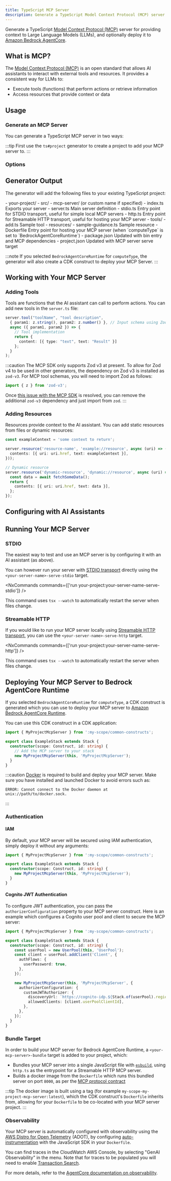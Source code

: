 ```yaml
---
title: TypeScript MCP Server
description: Generate a TypeScript Model Context Protocol (MCP) server for providing context to Large Language Models
---
```



Generate a TypeScript [Model Context Protocol (MCP)](https://modelcontextprotocol.io/) server for providing context to Large Language Models (LLMs), and optionally deploy it to [Amazon Bedrock AgentCore](https://docs.aws.amazon.com/bedrock-agentcore/latest/devguide/).

## What is MCP?

The [Model Context Protocol (MCP)](https://modelcontextprotocol.io/) is an open standard that allows AI assistants to interact with external tools and resources. It provides a consistent way for LLMs to:

- Execute tools (functions) that perform actions or retrieve information
- Access resources that provide context or data

## Usage

### Generate an MCP Server

You can generate a TypeScript MCP server in two ways:

<RunGenerator generator="ts#mcp-server" />

:::tip
First use the <Link path="/guides/typescript-project">`ts#project`</Link> generator to create a project to add your MCP server to.
:::

### Options

<GeneratorParameters generator="ts#mcp-server" />

## Generator Output

The generator will add the following files to your existing TypeScript project:

<FileTree>
  - your-project/
    - src/
      - mcp-server/ (or custom name if specified)
        - index.ts Exports your server
        - server.ts Main server definition
        - stdio.ts Entry point for STDIO transport, useful for simple local MCP servers
        - http.ts Entry point for Streamable HTTP transport, useful for hosting your MCP server
        - tools/
          - add.ts Sample tool
        - resources/
          - sample-guidance.ts Sample resource
        - Dockerfile Entry point for hosting your MCP server (when `computeType` is set to `BedrockAgentCoreRuntime`)
    - package.json Updated with bin entry and MCP dependencies
    - project.json Updated with MCP server serve target
</FileTree>

:::note
If you selected `BedrockAgentCoreRuntime` for `computeType`, the generator will also create a CDK construct to deploy your MCP Server.
:::

## Working with Your MCP Server

### Adding Tools

Tools are functions that the AI assistant can call to perform actions. You can add new tools in the `server.ts` file:

```typescript
server.tool("toolName", "tool description",
  { param1: z.string(), param2: z.number() }, // Input schema using Zod
  async ({ param1, param2 }) => {
    // Tool implementation
    return {
      content: [{ type: "text", text: "Result" }]
    };
  }
);
```

:::caution
The MCP SDK only supports Zod v3 at present. To allow for Zod v4 to be used in other generators, the dependency on Zod v3 is installed as `zod-v3`. For MCP tool schemas, you will need to import Zod as follows:

```ts
import { z } from 'zod-v3';
```

Once [this issue with the MCP SDK](https://github.com/modelcontextprotocol/typescript-sdk/issues/164) is resolved, you can remove the additional `zod-v3` dependency and just import from `zod`.
:::

### Adding Resources

Resources provide context to the AI assistant. You can add static resources from files or dynamic resources:

```typescript
const exampleContext = 'some context to return';

server.resource('resource-name', 'example://resource', async (uri) => ({
  contents: [{ uri: uri.href, text: exampleContext }],
}));

// Dynamic resource
server.resource('dynamic-resource', 'dynamic://resource', async (uri) => {
  const data = await fetchSomeData();
  return {
    contents: [{ uri: uri.href, text: data }],
  };
});
```

## Configuring with AI Assistants

<Snippet name="mcp/configuration" parentHeading="Configuring with AI Assistants" />

## Running Your MCP Server

### STDIO

The easiest way to test and use an MCP server is by configuring it with an AI assistant (as above).

You can however run your server with [STDIO transport](https://modelcontextprotocol.io/docs/concepts/transports#standard-input%2Foutput-stdio) directly using the `<your-server-name>-serve-stdio` target.

<NxCommands commands={['run your-project:your-server-name-serve-stdio']} />

This command uses `tsx --watch` to automatically restart the server when files change.

### Streamable HTTP

If you would like to run your MCP server locally using [Streamable HTTP transport](https://modelcontextprotocol.io/docs/concepts/transports#streamable-http), you can use the `<your-server-name>-serve-http` target.

<NxCommands commands={['run your-project:your-server-name-serve-http']} />

This command uses `tsx --watch` to automatically restart the server when files change.

## Deploying Your MCP Server to Bedrock AgentCore Runtime

If you selected `BedrockAgentCoreRuntime` for `computeType`, a CDK construct is generated which you can use to deploy your MCP server to [Amazon Bedrock AgentCore Runtime](https://docs.aws.amazon.com/bedrock-agentcore/latest/devguide/agents-tools-runtime.html).

You can use this CDK construct in a CDK application:

```ts {6}
import { MyProjectMcpServer } from ':my-scope/common-constructs';

export class ExampleStack extends Stack {
  constructor(scope: Construct, id: string) {
    // Add the MCP server to your stack
    new MyProjectMcpServer(this, 'MyProjectMcpServer');
  }
}
```

:::caution
[Docker](https://www.docker.com/) is required to build and deploy your MCP server. Make sure you have installed and launched Docker to avoid errors such as:

```
ERROR: Cannot connect to the Docker daemon at unix://path/to/docker.sock.
```
:::

### Authentication

#### IAM

By default, your MCP server will be secured using IAM authentication, simply deploy it without any arguments:

```ts {5}
import { MyProjectMcpServer } from ':my-scope/common-constructs';

export class ExampleStack extends Stack {
  constructor(scope: Construct, id: string) {
    new MyProjectMcpServer(this, 'MyProjectMcpServer');
  }
}
```

#### Cognito JWT Authentication

To configure JWT authentication, you can pass the `authorizerConfiguration` property to your MCP server construct. Here is an example which configures a Cognito user pool and client to secure the MCP server:

```ts {14-17}
import { MyProjectMcpServer } from ':my-scope/common-constructs';

export class ExampleStack extends Stack {
  constructor(scope: Construct, id: string) {
    const userPool = new UserPool(this, 'UserPool');
    const client = userPool.addClient('Client', {
      authFlows: {
        userPassword: true,
      },
    });

    new MyProjectMcpServer(this, 'MyProjectMcpServer', {
      authorizerConfiguration: {
        customJWTAuthorizer: {
          discoveryUrl: `https://cognito-idp.${Stack.of(userPool).region}.amazonaws.com/${userPool.userPoolId}/.well-known/openid-configuration`,
          allowedClients: [client.userPoolClientId],
        },
      },
    });
  }
}
```

### Bundle Target

In order to build your MCP server for Bedrock AgentCore Runtime, a `<your-mcp-server>-bundle` target is added to your project, which:

- Bundles your MCP server into a single JavaScript file with [`esbuild`](https://esbuild.github.io/), using `http.ts` as the entrypoint for a Streamable HTTP MCP server.
- Builds a docker image from the `Dockerfile` which runs this bundled server on port `8000`, as per the [MCP protocol contract](https://docs.aws.amazon.com/bedrock-agentcore/latest/devguide/runtime-service-contract.html#mcp-protocol-contract)

:::tip
The docker image is built using a tag (for example `my-scope-my-project-mcp-server:latest`), which the CDK construct's `Dockerfile` inherits from, allowing for your `Dockerfile` to be co-located with your MCP server project.
:::

### Observability

Your MCP server is automatically configured with observability using the [AWS Distro for Open Telemetry](https://aws.amazon.com/otel/) (ADOT), by configuring [auto-instrumentation](https://aws-otel.github.io/docs/getting-started/js-sdk/trace-metric-auto-instr) with the JavaScript SDK in your `Dockerfile`.

You can find traces in the CloudWatch AWS Console, by selecting "GenAI Observability" in the menu. Note that for traces to be populated you will need to enable [Transaction Search](https://docs.aws.amazon.com/AmazonCloudWatch/latest/monitoring/CloudWatch-Transaction-Search.html).

For more details, refer to the [AgentCore documentation on observability](https://docs.aws.amazon.com/bedrock-agentcore/latest/devguide/observability-configure.html).

